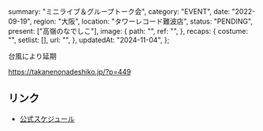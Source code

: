   summary: "ミニライブ＆グループトーク会",
  category: "EVENT",
  date: "2022-09-19",
  region: "大阪",
  location: "タワーレコード難波店",
  status: "PENDING",
  present: ["高嶺のなでしこ"],
  image: {
    path: "",
    ref: "",
  },
  recaps: {
    costume: "",
    setlist: [],
    url: "",
  },
  updatedAt: "2024-11-04",
};

台風により延期

https://takanenonadeshiko.jp/?p=449

## リンク

- [公式スケジュール](https://takanenonadeshiko.jp/?p=438)
